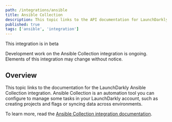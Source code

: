 ```yaml
---
path: /integrations/ansible
title: Ansible Collection
description: This topic links to the API documentation for LaunchDarkly's Ansible Collection integration.
published: true
tags: ['ansible', 'integration']
---
```


<Callout intent="alert">
<CalloutTitle>This integration is in beta</CalloutTitle>
<CalloutDescription>

Development work on the Ansible Collection integration is ongoing. Elements of this integration may change without notice.

</CalloutDescription>
</Callout>

## Overview

This topic links to the documentation for the LaunchDarkly Ansible Collection integration. Ansible Collection is an automation tool you can configure to manage some tasks in your LaunchDarkly account, such as creating projects and flags or syncing data across environments.

To learn more, read the [Ansible Collection integration documentation](https://launchdarkly-labs.github.io/ansible-launchdarkly-collection/).
